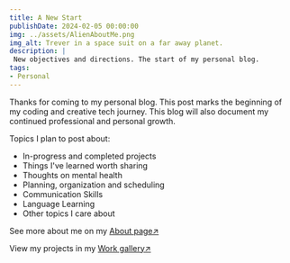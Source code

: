 ```yaml
---
title: A New Start
publishDate: 2024-02-05 00:00:00
img: ../assets/AlienAboutMe.png
img_alt: Trever in a space suit on a far away planet.
description: |
 New objectives and directions. The start of my personal blog.
tags:
- Personal
---
```

Thanks for coming to my personal blog. This post marks the beginning of my coding and creative tech journey. This blog will also document my continued professional and personal growth.

Topics I plan to post about:
- In-progress and completed projects
- Things I've learned worth sharing
- Thoughts on mental health
- Planning, organization and scheduling
- Communication Skills
- Language Learning
- Other topics I care about

See more about me on my [About page↗](/about)

View my projects in my [Work gallery↗](/work)



